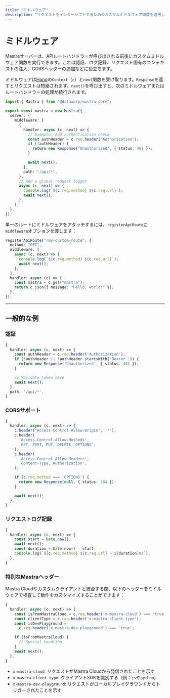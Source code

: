```yaml
---
title: "ミドルウェア"
description: "リクエストをインターセプトするためのカスタムミドルウェア関数を適用します。"
---
```


# ミドルウェア

Mastraサーバーは、APIルートハンドラーが呼び出される前後にカスタムミドルウェア関数を実行できます。これは認証、ログ記録、リクエスト固有のコンテキストの注入、CORSヘッダーの追加などに役立ちます。

ミドルウェアは[Hono](https://hono.dev)の`Context`（`c`）と`next`関数を受け取ります。`Response`を返すとリクエストは短絡されます。`next()`を呼び出すと、次のミドルウェアまたはルートハンドラーの処理が続行されます。

```typescript copy showLineNumbers
import { Mastra } from "@datawarp/mastra-core";

export const mastra = new Mastra({
  server: {
    middleware: [
      {
        handler: async (c, next) => {
          // Example: Add authentication check
          const authHeader = c.req.header("Authorization");
          if (!authHeader) {
            return new Response("Unauthorized", { status: 401 });
          }

          await next();
        },
        path: "/api/*",
      },
      // Add a global request logger
      async (c, next) => {
        console.log(`${c.req.method} ${c.req.url}`);
        await next();
      },
    ],
  },
});
```

単一のルートにミドルウェアをアタッチするには、`registerApiRoute`に`middleware`オプションを渡します：

```typescript copy showLineNumbers
registerApiRoute("/my-custom-route", {
  method: "GET",
  middleware: [
    async (c, next) => {
      console.log(`${c.req.method} ${c.req.url}`);
      await next();
    },
  ],
  handler: async (c) => {
    const mastra = c.get("mastra");
    return c.json({ message: "Hello, world!" });
  },
});
```

---

## 一般的な例

### 認証

```typescript copy
{
  handler: async (c, next) => {
    const authHeader = c.req.header('Authorization');
    if (!authHeader || !authHeader.startsWith('Bearer ')) {
      return new Response('Unauthorized', { status: 401 });
    }

    // Validate token here
    await next();
  },
  path: '/api/*',
}
```

### CORSサポート

```typescript copy
{
  handler: async (c, next) => {
    c.header('Access-Control-Allow-Origin', '*');
    c.header(
      'Access-Control-Allow-Methods',
      'GET, POST, PUT, DELETE, OPTIONS',
    );
    c.header(
      'Access-Control-Allow-Headers',
      'Content-Type, Authorization',
    );

    if (c.req.method === 'OPTIONS') {
      return new Response(null, { status: 204 });
    }

    await next();
  },
}
```

### リクエストログ記録

```typescript copy
{
  handler: async (c, next) => {
    const start = Date.now();
    await next();
    const duration = Date.now() - start;
    console.log(`${c.req.method} ${c.req.url} - ${duration}ms`);
  },
}
```

### 特別なMastraヘッダー

Mastra Cloudやカスタムクライアントと統合する際、以下のヘッダーをミドルウェアで検査して動作をカスタマイズすることができます：

```typescript copy
{
  handler: async (c, next) => {
    const isFromMastraCloud = c.req.header('x-mastra-cloud') === 'true';
    const clientType = c.req.header('x-mastra-client-type');
    const isDevPlayground =
      c.req.header('x-mastra-dev-playground') === 'true';

    if (isFromMastraCloud) {
      // Special handling
    }
    await next();
  },
}
```

- `x-mastra-cloud`: リクエストがMastra Cloudから発信されたことを示す
- `x-mastra-client-type`: クライアントSDKを識別する（例：`js`や`python`）
- `x-mastra-dev-playground`: リクエストがローカルプレイグラウンドからトリガーされたことを示す
